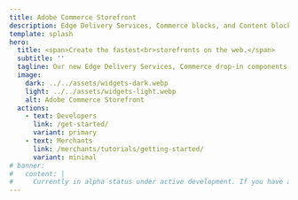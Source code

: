 ```yaml
---
title: Adobe Commerce Storefront
description: Edge Delivery Services, Commerce blocks, and Content blocks define the new Adobe Commerce Storefront.
template: splash
hero:
  title: <span>Create the fastest<br>storefronts on the web.</span>
  subtitle: ''
  tagline: Our new Edge Delivery Services, Commerce drop-in components, and Content blocks are now combined to create the fastest shops on the web. Find out how they can work for you.
  image:
    dark: ../../assets/widgets-dark.webp
    light: ../../assets/widgets-light.webp
    alt: Adobe Commerce Storefront
  actions:
    - text: Developers
      link: /get-started/
      variant: primary
    - text: Merchants
      link: /merchants/tutorials/getting-started/
      variant: minimal
# banner:
#   content: |
#     Currently in alpha status under active development. If you have any questions, please visit our href="https://discord.gg/xxVR2R3rRn"> Edge Delivery Discord server</a>.
---
```



<CardGrid>
  <LinkCard
    icon="seti:json"
    title="Developers"
    description="Learn how to develop and configure Commerce Storefronts powered by Edge Delivery Services."
    link="/get-started/"
  />
  <LinkCard
    icon="seti:svg"
    title="Merchants"
    description="Learn how to create content and campaigns in Commerce Storefronts powered by Edge Delivery Services."
    link="/merchants/tutorials/getting-started/"
  />
  <LinkCard
    icon="seti:video"
    title="Videos"
    description="Watch and learn how to build your storefront with drop-in components and customizations"
    link="/storefront-setup/discovery/"
  />
  <LinkCard
    icon="laptop"
    title="Playgrounds"
    description="Get hands-on experience for developing Commerce Storefronts"
    link="/playgrounds/commerce-services/"
  />
</CardGrid>
